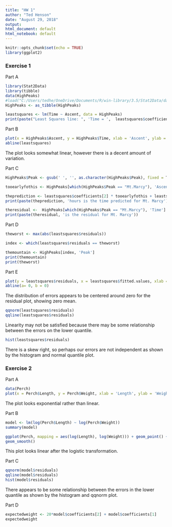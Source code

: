 ```yaml
---
title: "HW 1"
author: "Ted Henson"
date: "August 29, 2018"
output:
html_document: default
html_notebook: default
---
```


```r
knitr::opts_chunk$set(echo = TRUE)
library(ggplot2)
```

### Exercise 1

Part A


```r
library(Stat2Data)
library(tibble)
data(HighPeaks)
#load("C:/Users/tedhe/OneDrive/Documents/R/win-library/3.5/Stat2Data/data/HighPeaks.rda")
HighPeaks <- as_tibble(HighPeaks)

leastsquares <- lm(Time ~ Ascent, data = HighPeaks)
print(paste("Least Squares line: ", 'Time = ',  leastsquares$coefficients[2], 'Ascent', ' + ', leastsquares$coefficients[1], sep = ''))

```

Part B


```r
plot(x = HighPeaks$Ascent, y = HighPeaks$Time, xlab = 'Ascent', ylab = 'Time', main = 'Plot Of Ascent Versus Time')
abline(leastsquares)
```


The plot looks somewhat linear, however there is a decent amount of variation.


Part C
```r
HighPeaks$Peak <- gsub(' ', '', as.character(HighPeaks$Peak), fixed = T)

tooearlyfothis <- HighPeaks[which(HighPeaks$Peak == "Mt.Marcy"), 'Ascent']

theprediction <- leastsquares$coefficients[2] * tooearlyfothis + leastsquares$coefficients[1]
print(paste(theprediction, 'hours is the time predicted for Mt. Marcy'))

theresidual <-  HighPeaks[which(HighPeaks$Peak == "Mt.Marcy"), 'Time'] - theprediction
print(paste(theresidual, 'is the residual for Mt. Marcy'))


```


Part D
```r
theworst <- max(abs(leastsquares$residuals))

index <- which(leastsquares$residuals == theworst)

themountain <- HighPeaks[index, 'Peak']
print(themountain)
print(theworst)

```


Part E

```r
plot(y = leastsquares$residuals, x = leastsquares$fitted.values, xlab = 'Predictions', ylab = 'Residuals', main = 'Plot Of Predictions versus Residuals')
abline(a= 0, b = 0)


```



The distribution of errors appears to be centered around zero for the residual plot, showing zero mean.





```r
qqnorm(leastsquares$residuals)
qqline(leastsquares$residuals)
```



Linearity may not be satisfied because there may be some relationship between the errors on the lower quantile.





```r
hist(leastsquares$residuals)

```





There is a skew right, so perhaps our errors are not independent as shown by the histogram and normal quantile plot.



### Exercise 2


Part A
```r
data(Perch)
plot(x = Perch$Length, y = Perch$Weight, xlab = 'Length', ylab = 'Weight', main = 'Plot of Length Versus Weight')

```


The plot looks exponential rather than linear.

Part B
```r
model <- lm(log(Perch$Length) ~ log(Perch$Weight))
summary(model)


```



```r
ggplot(Perch, mapping = aes(log(Length), log(Weight))) + geom_point() + xlab('Length') + ylab ('Weight') +  ggtitle('Plot Of length Versus Weight') + 
geom_smooth()

```


This plot looks linear after the logistic transformation.

Part C



```r

qqnorm(model$residuals)
qqline(model$residuals)
hist(model$residuals)

```



There appears to be some relationship between the errors in the lower quantile as shown by the histogram and qqnorm plot.




Part D
```r
expectedweight <- 20*model$coefficients[2] + model$coefficients[1]
expectedweight

```

